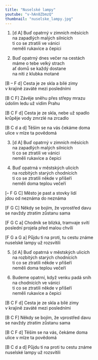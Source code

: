 ```yaml
---
title: "Nuselské lampy"
youtube: "v-hAn8ZbmzQ"
thumbnail: "nuselske_lampy.jpg"
---
```


1. [d A] Buď opatrný v zimních měsících\
   na zapadlých malých silnicích\
   ti co se ztratili ve vánici\
   neměli rukavice a čepici

2. Buď opatrný dnes večer na cestách\
   máme o tebe velký strach\
   ať domů se každý dostane\
   na niti z klubka motané

[B – F d]
Cesta je ze skla a bílé zimy\
v krajině zaváté mezi posledními

[B C F]
Závěje sněhu přes střepy mrazu\
údolím ledu už vidím Prahu

[B C F d]
Cesta je ze skla, nebe už spadlo\
krůpěje vody zmrzlé na zrcadlo

[B C d a d]
Těším se na vás čekáme doma\
ulice v mlze ta povědomá

3. [d A] Buď opatrný v zimních měsících\
   na zapadlých malých silnicích\
   ti co se ztratili ve vánici\
   neměli rukavice a čepici

4. Buď opatrná v městských ulicích\
   na rozbitých starých chodnících\
   ti co se ztratili někde v příšeří\
   neměli doma teplou večeří

[– F G C]
Město je past a stovky lidí\
jdou od neznáma do neznáma

[F G C]
Někdy se bojím, že vprostřed davu\
se navždy ztratím zůstanu sama

[F G C a]
Chodník se blízká, tramvaje svítí\
poslední projela před malou chvílí

[F G a G a]
Půjdu ti na proti, tu cestu známe\
nuselské lampy už rozsvítili

5. [d A] Buď opatrná v městských ulicích\
   na rozbitých starých chodnících\
   ti co se ztratili někde v příšeří\
   neměli doma teplou večeří

6. Budeme opatrní, když venku padá sníh\
   na chodnících ve vánici\
   ti co se ztratili někde v příšeří\
   neměli rukavice a čepici

[B C F d]
Cesta je ze skla a bílé zimy\
v krajině zaváté mezi posledními

[B C F]
Někdy se bojím, že vprostřed davu\
se navždy ztratím zůstanu sama

[B C F d]
Těším se na vás, čekáme doma\
ulice v mlze ta povědomá

[B C d a d]
Půjdu ti na proti tu cestu známe\
nuselské lampy už rozsvítili
